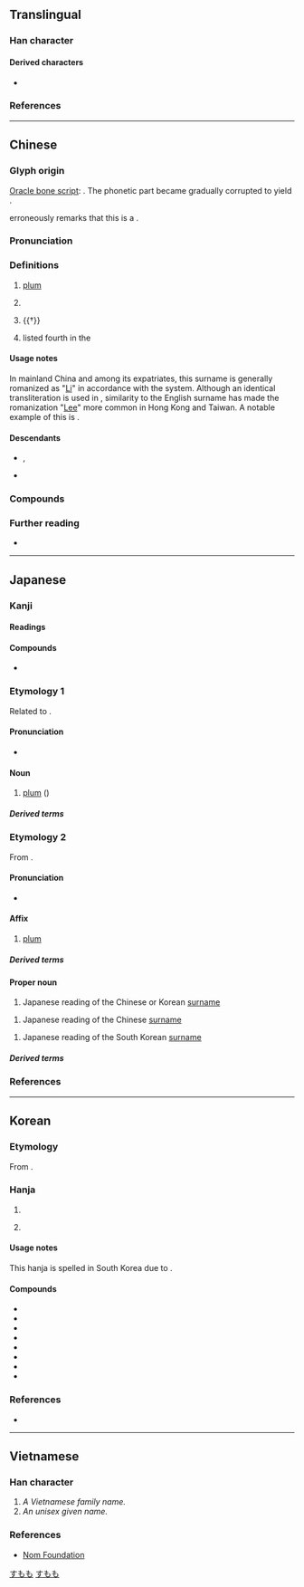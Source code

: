{{also|季}}
{{character info/new}}
==Translingual==
{{stroke order|strokes=7}}

===Han character===
{{Han char|rn=75|rad=木|as=03|sn=7|four=40407|canj=DND|ids=⿱木子}}

====Derived characters====
* {{l|mul|[[𭇶]], [[𣵎]], [[𣒶]], [[𦁝]], [[𪴏]], [[𦰁]]}}

===References===
{{Han ref|kx=0511.110|dkj=14459|dj=0895.090|hdz=21162.080|uh=674E}}

----

==Chinese==
{{zh-forms}}

===Glyph origin===
{{Han etym}}
[[oracle bone script|Oracle bone script]]: {{Han compound|來|子|ls=psc|c1=p|c2=s|t1=wheat}}. The phonetic part {{lang|zh|來}} became gradually corrupted to yield {{zh-l|*木|tree}}.

''{{w|Shuowen}}'' erroneously remarks that this is a {{Han compound|木|子|c1=s|c2=p|t1=tree|ls=psc|nocap=1}}.

===Pronunciation===
{{zh-pron
|m=lǐ
|c=lei5
|h=pfs=lí
|mb=sā̤/lǐ
|mb_note=sā̤ - vernacular (plum); lǐ - literary (surname)
|md=lī
|mn=lí
|mn-t=li2
|w=3li
|mc=y
|oc=y
|cat=n,pn
}}

===Definitions===
{{zh-hanzi}}

# [[plum]] {{gloss|[[tree]] and [[fruit]]}}
# {{lb|zh|astronomy}} {{w|Zeta Virginis}}
# {{†}} {{zh-alt-form|理|[[judge]]; [[justice]]}}
# {{surname|zh|dot=,}} listed fourth in the ''{{w|Baijiaxing}}''
#: {{zh-x|^李 ^登-輝|{{w|Lee Teng-hui|'''Lee''' Teng-hui}} (President of the Republic of China (Taiwan), 1988-2000)}}

====Usage notes====
In mainland China and among its expatriates, this surname is generally romanized as "[[Li]]" in accordance with the {{w|Hanyu Pinyin}} system. Although an identical transliteration is used in {{w|Wade-Giles}}, similarity to the English surname has made the romanization "[[Lee]]" more common in Hong Kong and Taiwan. A notable example of this is {{w|Bruce Lee}}.

====Descendants====
* {{desc|bor=1|en|Li}}, {{l|en|Lee}}
* {{desc|bor=1|tl|Sy}} {{q|via Hokkien}}

===Compounds===
{{zh-der|張王李趙|僵李代桃|夭桃穠李|呼張喚李|小李|張冠李戴|張三李四|公門桃李|夭桃襛李|凡桃俗李|桃李門牆|桃李之教|方桃譬李|李廣難封|歐李|正冠李下|桃來李答|桃李|李代桃僵|李唐|李子|浮瓜沉李|沉李浮瓜|李劉馬夏|瓜李之嫌|投桃報李|檇李|李下|濃桃豔李|李廣射虎|李膺門|桃李滿門|牛李黨爭|李下無蹊|李爾王|桃李爭妍|李杜|李郭同舟|李耳|李靖|李思訓碑|李下瓜田|瓜田李下|桃李爭輝|比張比李|苦李|色豔桃李|鐵拐李|賣李鑽核|豔如桃李|行李箱|道傍李|郁李|門牆桃李|行李|行李袋|道傍苦李|李店|李埠|李集|華李|李榨|李灘|李廟|李樓|西李灣|李寨|李灣|魏李|李富莊|李家河|趙李橋}}

===Further reading===
* {{thcwd|3231}}

----

==Japanese==

===Kanji===
{{ja-kanji|grade=n|rs=木03}}

====Readings====
{{ja-readings
|goon=り
|kanon=り
|kun=すもも-
|nanori=もも, い
}}

====Compounds====
* {{ja-r|行%李|こう%り}}

===Etymology 1===
{{ja-kanjitab|yomi=k|alt=酸桃}}

Related to {{m|ja|桃|tr=momo|t=[[peach]]}}. {{etystub|ja}}

====Pronunciation====
* {{ja-pron|yomi=k|すもも|acc=0|acc_ref=DJR}}

====Noun====
{{ja-noun|すもも|スモモ}}

# [[plum]] ({{taxlink|Prunus salicina|species|noshow=1}})

=====Derived terms=====
{{col3-u|ja
|{{ja-r|西洋%李|せいよう% すもも}}, {{ja-r|西洋%酸%桃|せいよう% す%もも}}
|{{ja-r|紅%葉%李|べに%ば% すもも}}
|{{ja-r|干し李|ほし すもも}}
}}

===Etymology 2===
From {{der|ja|ltc|sort=り|-}} {{ltc-l|李}}.

====Pronunciation====
* {{ja-pron|yomi=o|り}}

====Affix====
{{ja-pos|affix|り}}

# [[plum]]

=====Derived terms=====
{{col3-u|ja
|{{ja-r|李花|りか}}
|{{ja-r|李下|りか}}
|{{ja-r|回%李|かい%り|rom=-}}, {{ja-r|廻%李|かい%り}}
|{{ja-r|桃%李|とう%り}}
}}

====Proper noun====
{{ja-pos|リ|proper|り}}

# Japanese reading of the Chinese or Korean [[surname]]

{{ja-pos|リー|proper|りい}}

# Japanese reading of the Chinese [[surname]]

{{ja-pos|イ|proper|い}}

# Japanese reading of the South Korean [[surname]]

=====Derived terms=====
{{col3-u|ja
|{{ja-r|李%朝|^り%ちょう}}
|{{ja-r|李詩|りし}}
}}

===References===
<references/>

[[Category:ja:Foods|すもも]]
[[Category:ja:Fruits|すもも]]

----

==Korean==

===Etymology===
From {{der|ko|ltc|sort=리|-}} {{ltc-l|李}}. {{hanja-hunmong|니〯|ni|樹木#상11A}}

===Hanja===
{{ko-hanja-search}}
{{ko-hanja|오얏나무|리||이}}

# {{hanja form of|[[리]]/[[이]]|{{surname|ko|A=[[Lee]], the second most common Korean}}}}
# {{lb|ko|literary}} {{hanja form of|[[리]]/[[이]]|[[plum tree]]}}

====Usage notes====
This hanja is spelled {{ko-l|이}} in South Korea due to {{ko-l|두음 법칙|頭音法則}}.

====Compounds====
{{der-top3|Compounds}}
* {{ko-l|[[이관]]/[[리관]]|李官}}
* {{ko-l|[[이화]]/[[리화]]|李花}}
* {{ko-l|도리|桃李}}
* {{ko-l|우리|牛李}}
* {{ko-l|욱리|郁李}}
* {{ko-l|저리|楮李}}
* {{ko-l|행리|行李}}
* {{ko-l|[[이하부정관]]/[[리하부정관]]|李下不整冠}}
{{der-bottom}}

===References===
* {{R:hanjadoc|4814}}

----

==Vietnamese==

===Han character===
{{vi-hantu|lí, lý|rs=木03}}

# ''A Vietnamese family name.''
# ''An unisex given name.''

===References===
* [http://nomfoundation.org/common/nom_details.php?codepoint=674e Nom Foundation]